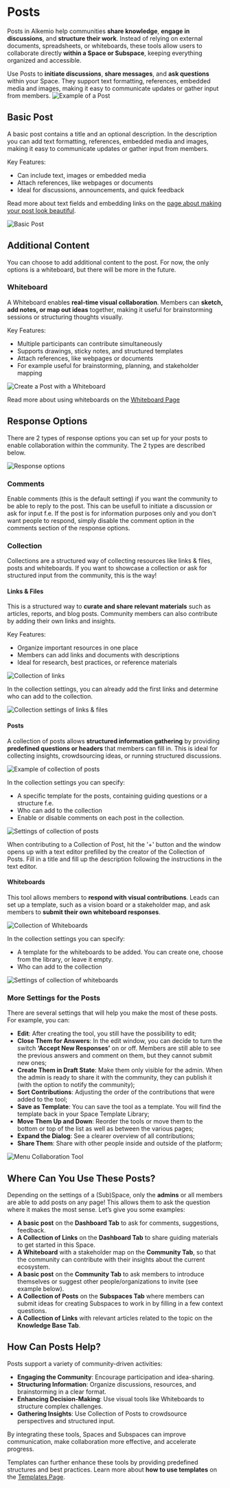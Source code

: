# Posts

Posts in Alkemio help communities **share knowledge**, **engage in discussions**, and **structure their work**. Instead of relying on external documents, spreadsheets, or whiteboards, these tools allow users to collaborate directly **within a Space or Subspace**, keeping everything organized and accessible.

Use Posts to **initiate discussions**, **share messages**, and **ask questions** within your Space. They support text formatting, references, embedded media and images, making it easy to communicate updates or gather input from members.
![Example of a Post](/example-post.png)
## Basic Post

A basic post contains a title and an optional description. In the description you can add text formatting, references, embedded media and images, making it easy to communicate updates or gather input from members.

Key Features:
- Can include text, images or embedded media
- Attach references, like webpages or documents
- Ideal for discussions, announcements, and quick feedback

Read more about text fields and embedding links on the [page about making your post look beautiful](/how-to/make-post-beautiful).

![Basic Post](/basic-post.png)
## Additional Content

You can choose to add additional content to the post. For now, the only options is a whiteboard, but there will be more in the future.

### Whiteboard

A Whiteboard enables **real-time visual collaboration**. Members can **sketch, add notes, or map out ideas** together, making it useful for brainstorming sessions or structuring thoughts visually.

Key Features:
- Multiple participants can contribute simultaneously
- Supports drawings, sticky notes, and structured templates
- Attach references, like webpages or documents
- For example useful for brainstorming, planning, and stakeholder mapping

![Create a Post with a Whiteboard](/post-with-whiteboard.png)

Read more about using whiteboards on the [Whiteboard Page](/how-to/whiteboards)

## Response Options

There are 2 types of response options you can set up for your posts to enable collaboration within the community. The 2 types are described below.

![Response options](/response-options.png)

### Comments
Enable comments (this is the default setting) if you want the community to be able to reply to the post. This can be usefull to initiate a discussion or ask for input f.e.
If the post is for information purposes only and you don't want people to respond, simply disable the comment option in the comments section of the response options.

### Collection
Collections are a structured way of collecting resources like links & files, posts and whiteboards. If you want to showcase a collection or ask for structured input from the community, this is the way!

#### Links & Files

This is a structured way to **curate and share relevant materials** such as articles, reports, and blog posts. Community members can also contribute by adding their own links and insights.

Key Features:
- Organize important resources in one place
- Members can add links and documents with descriptions
- Ideal for research, best practices, or reference materials

![Collection of links](/collection-links.png)

In the collection settings, you can already add the first links and determine who can add to the collection.

![Collection settings of links & files](/links-files.png)

#### Posts

A collection of posts allows **structured information gathering** by providing **predefined questions or headers** that members can fill in. This is ideal for collecting insights, crowdsourcing ideas, or running structured discussions.

![Example of collection of posts](/collection-posts.png)

In the collection settings you can specify:
- A specific template for the posts, containing guiding questions or a structure f.e.
- Who can add to the collection
- Enable or disable comments on each post in the collection.

![Settings of collection of posts](/posts-settings.png)

When contributing to a Collection of Post, hit the '+' button and the window opens up with a text editor prefilled by the creator of the Collection of Posts. Fill in a title and fill up the description following the instructions in the text editor.

#### Whiteboards

This tool allows members to **respond with visual contributions**. Leads can set up a template, such as a vision board or a stakeholder map, and ask members to **submit their own whiteboard responses**.

![Collection of Whiteboards](/call-for-whiteboards.png)

In the collection settings you can specify:
- A template for the whiteboards to be added. You can create one, choose from the library, or leave it empty.
- Who can add to the collection

![Settings of collection of whiteboards](/whiteboard-settings.png)

### More Settings for the Posts

There are several settings that will help you make the most of these posts. For example, you can:

- **Edit**: After creating the tool, you still have the possibility to edit;
- **Close Them for Answers**: In the edit window, you can decide to turn the switch **‘Accept New Responses’** on or off. Members are still able to see the previous answers and comment on them, but they cannot submit new ones;
- **Create Them in Draft State**: Make them only visible for the admin. When the admin is ready to share it with the community, they can publish it (with the option to notify the community);
- **Sort Contributions**: Adjusting the order of the contributions that were added to the tool;
- **Save as Template**: You can save the tool as a template. You will find the template back in your Space Template Library;
- **Move Them Up and Down**: Reorder the tools or move them to the bottom or top of the list as well as between the various pages;
- **Expand the Dialog**: See a clearer overview of all contributions;
- **Share Them**: Share with other people inside and outside of the platform;

![Menu Collaboration Tool](/menu-collaboration-tool.png)

## Where Can You Use These Posts?

Depending on the settings of a (Sub)Space, only the **admins** or all members are able to add posts on any page! This allows them to ask the question where it makes the most sense. Let’s give you some examples:

- **A basic post** on the **Dashboard Tab** to ask for comments, suggestions, feedback.
- **A Collection of Links** on the **Dashboard Tab** to share guiding materials to get started in this Space.
- **A Whiteboard** with a stakeholder map on the **Community Tab**, so that the community can contribute with their insights about the current ecosystem.
- **A basic post** on the **Community Tab** to ask members to introduce themselves or suggest other people/organizations to invite (see example below).
- **A Collection of Posts** on the **Subspaces Tab** where members can submit ideas for creating Subspaces to work in by filling in a few context questions.
- **A Collection of Links** with relevant articles related to the topic on the **Knowledge Base Tab**.

## How Can Posts Help?

Posts support a variety of community-driven activities:

- **Engaging the Community**: Encourage participation and idea-sharing.
- **Structuring Information**: Organize discussions, resources, and brainstorming in a clear format.
- **Enhancing Decision-Making**: Use visual tools like Whiteboards to structure complex challenges.
- **Gathering Insights**: Use Collection of Posts to crowdsource perspectives and structured input.

By integrating these tools, Spaces and Subspaces can improve communication, make collaboration more effective, and accelerate progress.

Templates can further enhance these tools by providing predefined structures and best practices. Learn more about **how to use templates** on the [Templates Page](features/templates).

